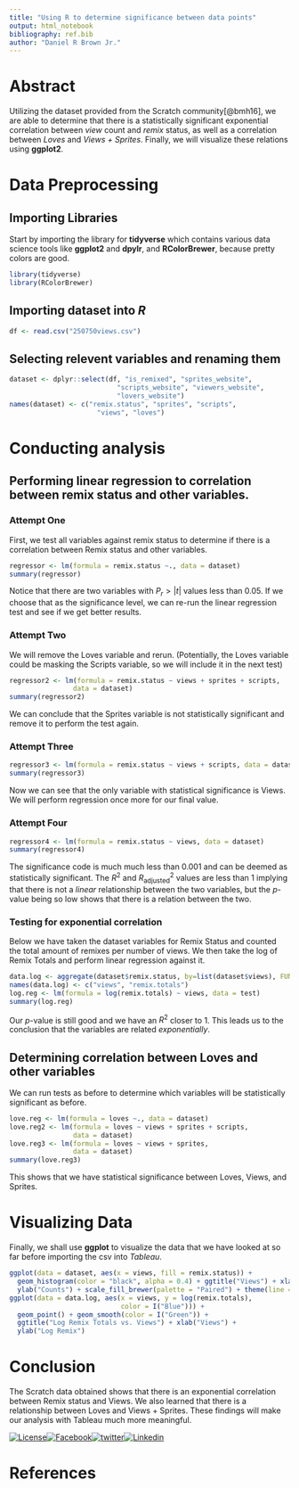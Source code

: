 ```yaml
---
title: "Using R to determine significance between data points"
output: html_notebook
bibliography: ref.bib
author: "Daniel R Brown Jr."
---
```

# Abstract
Utilizing the dataset provided from the Scratch community[@bmh16], we are able to determine that there is a statistically significant exponential correlation between *view* count and *remix* status, as well as a correlation between *Loves* and *Views + Sprites*. Finally, we will visualize these relations using **ggplot2**.

# Data Preprocessing
## Importing Libraries
Start by importing the library for **tidyverse** which contains various data science tools like **ggplot2** and **dpylr**, and **RColorBrewer**, because pretty colors are good.
```r
library(tidyverse)
library(RColorBrewer)
```

## Importing dataset into $R$
```r
df <- read.csv("250750views.csv")
```

## Selecting relevent variables and renaming them
```r
dataset <- dplyr::select(df, "is_remixed", "sprites_website", 
                           "scripts_website", "viewers_website", 
                           "lovers_website")
names(dataset) <- c("remix.status", "sprites", "scripts", 
                      "views", "loves")
```

# Conducting analysis
## Performing linear regression to correlation between remix status and other variables.
### Attempt One
First, we test all variables against remix status to determine if there is a correlation between Remix status and other variables.
```r
regressor <- lm(formula = remix.status ~., data = dataset)
summary(regressor)
```
Notice that there are two variables with $P_{r} >\left|t\right|$ values less than 0.05. If we choose that as the significance level, we can re-run the linear regression test and see if we get better results. 

### Attempt Two
We will remove the Loves variable and rerun. (Potentially, the Loves variable could be masking the Scripts variable, so we will include it in the next test)
```r
regressor2 <- lm(formula = remix.status ~ views + sprites + scripts,
                data = dataset)
summary(regressor2)
```
We can conclude that the Sprites variable is not statistically significant and remove it to perform the test again.

### Attempt Three
```r
regressor3 <- lm(formula = remix.status ~ views + scripts, data = dataset)
summary(regressor3)
```
Now we can see that the only variable with statistical significance is Views. We will perform regression once more for our final value.

### Attempt Four
```r
regressor4 <- lm(formula = remix.status ~ views, data = dataset)
summary(regressor4)
```

The significance code is much much less than 0.001 and can be deemed as statistically significant. The $R^{2}$ and $R^{2}_{\textrm{adjusted}}$ values are less than 1 implying that there is not a *linear* relationship between the two variables, but the $p$-value being so low shows that there is a relation between the two.

### Testing for exponential correlation
Below we have taken the dataset variables for Remix Status and counted the total amount of remixes per number of views. We then take the log of Remix Totals and perform linear regression against it.
```r
data.log <- aggregate(dataset$remix.status, by=list(dataset$views), FUN=sum)
names(data.log) <- c("views", "remix.totals")
log.reg <- lm(formula = log(remix.totals) ~ views, data = test)
summary(log.reg)
```
Our $p$-value is still good and we have an $R^{2}$ closer to 1. This leads us to the conclusion that the variables are related *exponentially*.

## Determining correlation between Loves and other variables
We can run tests as before to determine which variables will be statistically significant as before.
```r
love.reg <- lm(formula = loves ~., data = dataset)
love.reg2 <- lm(formula = loves ~ views + sprites + scripts, 
                data = dataset)
love.reg3 <- lm(formula = loves ~ views + sprites, 
                data = dataset)
summary(love.reg3)
```
This shows that we have statistical significance between Loves, Views, and Sprites.
  
# Visualizing Data
Finally, we shall use **ggplot** to visualize the data that we have looked at so far
before importing the csv into *Tableau*.
```r
ggplot(data = dataset, aes(x = views, fill = remix.status)) + 
  geom_histogram(color = "black", alpha = 0.4) + ggtitle("Views") + xlab("Views") +
  ylab("Counts") + scale_fill_brewer(palette = "Paired") + theme(line = element_line(size = 1))
ggplot(data = data.log, aes(x = views, y = log(remix.totals), 
                            color = I("Blue"))) +
  geom_point() + geom_smooth(color = I("Green")) + 
  ggtitle("Log Remix Totals vs. Views") + xlab("Views") +
  ylab("Log Remix") 
```

# Conclusion
The Scratch data obtained shows that there is an exponential correlation between Remix status and Views. We also learned that there is a relationship between Loves and Views + Sprites. These findings will make our analysis with Tableau much more meaningful.

[![License](https://img.shields.io/badge/LICENSE-MIT-red.svg)](./License)[![Facebook](https://img.shields.io/badge/facebook-Daniel-red.svg?style=social)](https://www.facebook.com/chaseafterstart2006)[![twitter](https://img.shields.io/badge/twitter-chaseafterstart-red.svg?style=social)](https://twitter.com/ChaseAfterStart)[![Linkedin](https://img.shields.io/badge/Linkedin-Daniel-red.svg?style=social)](http://tiny.cc/danielbrown)  


# References
